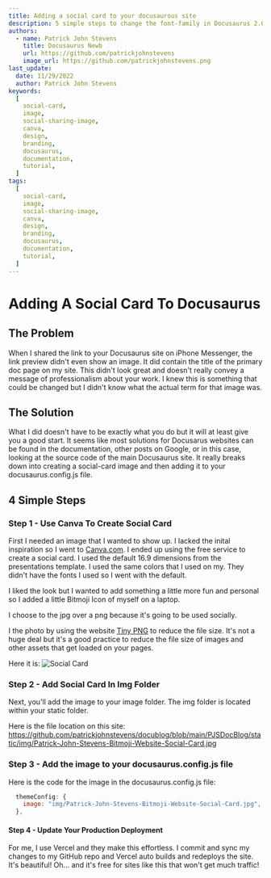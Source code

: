 ```yaml
---
title: Adding a social card to your docusaurous site
description: 5 simple steps to change the font-family in Docusaurus 2.0
authors:
  - name: Patrick John Stevens
    title: Docusaurus Newb
    url: https://github.com/patrickjohnstevens
    image_url: https://github.com/patrickjohnstevens.png
last_update:
  date: 11/29/2022
  author: Patrick John Stevens
keywords:
  [
    social-card,
    image,
    social-sharing-image,
    canva,
    design,
    branding,
    docusaurus,
    documentation,
    tutorial,
  ]
tags:
  [
    social-card,
    image,
    social-sharing-image,
    canva,
    design,
    branding,
    docusaurus,
    documentation,
    tutorial,
  ]
---
```


# Adding A Social Card To Docusaurus

## The Problem

When I shared the link to your Docusaurus site on iPhone Messenger, the link preview didn't even show an image. It did contain the title of the primary doc page on my site. This didn't look great and doesn't really convey a message of professionalism about your work. I knew this is something that could be changed but I didn't know what the actual term for that image was.

## The Solution

What I did doesn't have to be exactly what you do but it will at least give you a good start. It seems like most solutions for Docusarus websites can be found in the documentation, other posts on Google, or in this case, looking at the source code of the main Docusaurus site. It really breaks down into creating a social-card image and then adding it to your docusaurus.config.js file.

## 4 Simple Steps

### Step 1 - Use Canva To Create Social Card

First I needed an image that I wanted to show up. I lacked the inital inspiration so I went to [Canva.com](https://www.canva.com/). I ended up using the free service to create a social card. I used the default 16.9 dimensions from the presentations template. I used the same colors that I used on my. They didn't have the fonts I used so I went with the default.

I liked the look but I wanted to add something a little more fun and personal so I added a little Bitmoji Icon of myself on a laptop.

I choose to the jpg over a png because it's going to be used socially.

I the photo by using the website [Tiny PNG](https://tinypng.com/) to reduce the file size. It's not a huge deal but it's a good practice to reduce the file size of images and other assets that get loaded on your pages.

Here it is:
![Social Card](img/Patrick-John-Stevens-Bitmoji-Website-Social-Card.jpg)

### Step 2 - Add Social Card In Img Folder

Next, you'll add the image to your image folder. The img folder is located within your static folder.

Here is the file location on this site: https://github.com/patrickjohnstevens/docublog/blob/main/PJSDocBlog/static/img/Patrick-John-Stevens-Bitmoji-Website-Social-Card.jpg

### Step 3 - Add the image to your docusaurus.config.js file

Here is the code for the image in the docusaurus.config.js file:

```js
  themeConfig: {
    image: "img/Patrick-John-Stevens-Bitmoji-Website-Social-Card.jpg",
  },
```

#### Step 4 - Update Your Production Deployment

For me, I use Vercel and they make this effortless. I commit and sync my changes to my GitHub repo and Vercel auto builds and redeploys the site. It's beautiful! Oh... and it's free for sites like this that won't get much traffic!
